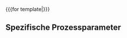 <includeonly></br>
</br>
<nowiki>{{{for template|</nowiki>{{{process step template}}}<nowiki>}}}</nowiki>
== Spezifische Prozessparameter ==</includeonly>
<!-- {| class="formtable"
|
! colspan="2" |Sollwert 
! colspan="2" |Istwert -->